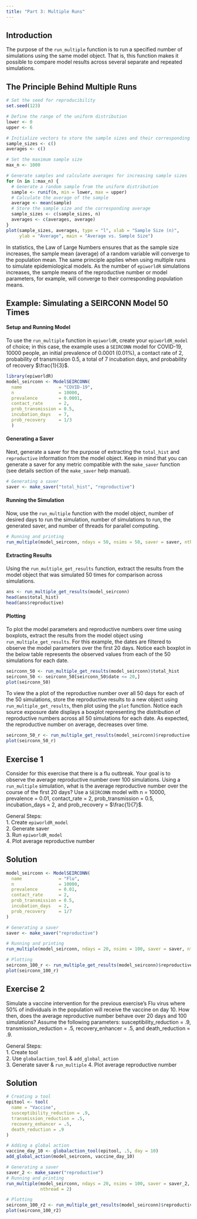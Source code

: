 ```yaml
---
title: "Part 3: Multiple Runs"
---
```


## Introduction

The purpose of the `run_multiple` function is to run a specified number of simulations using the same model object. That is, this function makes it possible to compare model results across several separate and repeated simulations.

## The Principle Behind Multiple Runs

```r
# Set the seed for reproducibility
set.seed(123)

# Define the range of the uniform distribution
lower <- 0
upper <- 6

# Initialize vectors to store the sample sizes and their corresponding averages
sample_sizes <- c()
averages <- c()

# Set the maximum sample size
max_n <- 1000

# Generate samples and calculate averages for increasing sample sizes
for (n in 1:max_n) {
  # Generate a random sample from the uniform distribution
  sample <- runif(n, min = lower, max = upper)
  # Calculate the average of the sample
  average <- mean(sample)
  # Store the sample size and the corresponding average
  sample_sizes <- c(sample_sizes, n)
  averages <- c(averages, average)
}
plot(sample_sizes, averages, type = "l", xlab = "Sample Size (n)", 
     ylab = "Average", main = "Average vs. Sample Size")
```

In statistics, the Law of Large Numbers ensures that as the sample size increases, the sample mean (average) of a random variable will converge to the population mean. The same principle applies when using multiple runs to simulate epidemiological models. As the number of `epiworldR` simulations increases, the sample means of the reproductive number or model parameters, for example, will converge to their corresponding population means.

## Example: Simulating a SEIRCONN Model 50 Times

#### Setup and Running Model

To use the `run_multiple` function in `epiworldR`, create your `epiworldR_model` of choice; in this case, the example uses a `SEIRCONN` model for COVID-19, 10000 people, an initial prevalence of 0.0001 (0.01%), a contact rate of 2, probability of transmission 0.5, a total of 7 incubation days, and probability of recovery $\frac{1}{3}$.

```r
library(epiworldR)
model_seirconn <- ModelSEIRCONN(
  name              = "COVID-19",
  n                 = 10000, 
  prevalence        = 0.0001, 
  contact_rate      = 2,
  prob_transmission = 0.5,
  incubation_days   = 7,
  prob_recovery     = 1/3
  )
```

#### Generating a Saver

Next, generate a saver for the purpose of extracting the `total_hist` and `reproductive` information from the model object. Keep in mind that you can generate a saver for any metric compatible with the `make_saver` function (see details section of the `make_saver` help manual).

```r
# Generating a saver
saver <- make_saver("total_hist", "reproductive")
```

#### Running the Simulation

Now, use the `run_multiple` function with the model object, number of desired days to run the simulation, number of simulations to run, the generated saver, and number of threads for parallel computing.

```r

# Running and printing
run_multiple(model_seirconn, ndays = 50, nsims = 50, saver = saver, nthread = 2)
```

#### Extracting Results

Using the `run_multiple_get_results` function, extract the results from the model object that was simulated 50 times for comparison across simulations.

```r
ans <- run_multiple_get_results(model_seirconn)
head(ans$total_hist)
head(ans$reproductive)
```

#### Plotting

To plot the model parameters and reproductive numbers over time using boxplots, extract the results from the model object using `run_multiple_get_results`. For this example, the dates are filtered to observe the model parameters over the first 20 days. Notice each boxplot in the below table represents the observed values from each of the 50 simulations for each date.

```r
seirconn_50 <- run_multiple_get_results(model_seirconn)$total_hist
seirconn_50 <- seirconn_50[seirconn_50$date <= 20,]
plot(seirconn_50)
```

To view the a plot of the reproductive number over all 50 days for each of the 50 simulations, store the reproductive results to a new object using `run_multiple_get_results`, then plot using the `plot` function. Notice each source exposure date displays a boxplot representing the distribution of reproductive numbers across all 50 simulations for each date. As expected, the reproductive number on average, decreases over time.

```r
seirconn_50_r <- run_multiple_get_results(model_seirconn)$reproductive
plot(seirconn_50_r)
```

## Exercise 1

Consider for this exercise that there is a flu outbreak. Your goal is to observe the average reproductive number over 100 simulations. Using a `run_multiple` simulation, what is the average reproductive number over the course of the first 20 days? Use a `SEIRCONN` model with n = 10000, prevalence = 0.01, contact_rate = 2, prob_transmission = 0.5, incubation_days = 2, and prob_recovery = $\frac{1}{7}$.

::: {.callout-tip collapse="true"}
General Steps:\
1. Create `epiworldR_model`\
2. Generate saver\
3. Run `epiworldR_model`\
4. Plot average reproductive number
:::

::: {.callout-note collapse="true"}
## Solution

```r
model_seirconn <- ModelSEIRCONN(
  name              = "Flu",
  n                 = 10000, 
  prevalence        = 0.01, 
  contact_rate      = 2,
  prob_transmission = 0.5,
  incubation_days   = 2,
  prob_recovery     = 1/7
)

# Generating a saver
saver <- make_saver("reproductive")

# Running and printing
run_multiple(model_seirconn, ndays = 20, nsims = 100, saver = saver, nthread = 2)

# Plotting
seirconn_100_r <- run_multiple_get_results(model_seirconn)$reproductive
plot(seirconn_100_r)
```
:::

## Exercise 2

Simulate a vaccine intervention for the previous exercise's Flu virus where 50% of individuals in the population will receive the vaccine on day 10. How then, does the average reproductive number behave over 20 days and 100 simulations? Assume the following parameters: susceptibility_reduction = .9, transmission_reduction = .5, recovery_enhancer = .5, and death_reduction = .9.

::: {.callout-tip collapse="true"}
General Steps:\
1. Create tool\
2. Use `globalaction_tool` & `add_global_action`\
3. Generate saver & `run_multiple` 4. Plot average reproductive number
:::

::: {.callout-note collapse="true"}
## Solution

```r
# Creating a tool
epitool <- tool(
  name = "Vaccine",
  susceptibility_reduction = .9,
  transmission_reduction = .5,
  recovery_enhancer = .5, 
  death_reduction = .9
)

# Adding a global action
vaccine_day_10 <- globalaction_tool(epitool, .5, day = 10)
add_global_action(model_seirconn, vaccine_day_10)

# Generating a saver
saver_2 <- make_saver("reproductive")
# Running and printing
run_multiple(model_seirconn, ndays = 20, nsims = 100, saver = saver_2, 
             nthread = 2)

# Plotting
seirconn_100_r2 <- run_multiple_get_results(model_seirconn)$reproductive
plot(seirconn_100_r2)
```
:::
